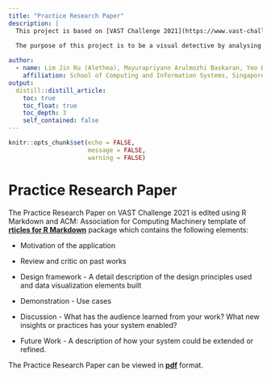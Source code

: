 ```yaml
---
title: "Practice Research Paper"
description: |
  This project is based on [VAST Challenge 2021](https://www.vast-challenge.github.io/2021/).
    
  The purpose of this project is to be a visual detective by analysing the issues through visual representations.

author:
  - name: Lim Jin Ru (Alethea), Mayurapriyann Arulmozhi Baskaran, Yeo Ding Run (Darius)
    affiliation: School of Computing and Information Systems, Singapore Management University
output:
  distill::distill_article:
    toc: true
    toc_float: true
    toc_depth: 3
    self_contained: false
---
```


```r
knitr::opts_chunk$set(echo = FALSE,
                      message = FALSE,
                      warning = FALSE)
```

# Practice Research Paper

The Practice Research Paper on VAST Challenge 2021 is edited using R Markdown and ACM: Association for Computing Machinery template of **[rticles for R Markdown](https://www.github.com/rstudio/rticles)** package which contains the following elements:

* Motivation of the application

* Review and critic on past works

* Design framework - A detail description of the design principles used and data visualization elements built

* Demonstration - Use cases

* Discussion - What has the audience learned from your work? What new insights or practices has your system enabled?

* Future Work - A description of how your system could be extended or refined.

The Practice Research Paper can be viewed in **[pdf](ResearchPaper/ResearchPaper.pdf)** format.
